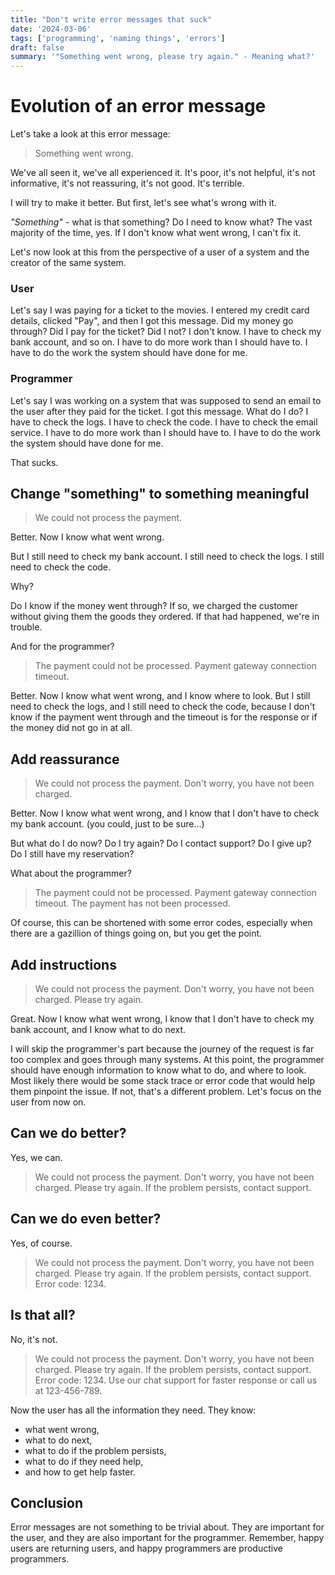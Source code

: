 ```yaml
---
title: "Don't write error messages that suck"
date: '2024-03-06'
tags: ['programming', 'naming things', 'errors']
draft: false
summary: '"Something went wrong, please try again." - Meaning what?'
---
```


# Evolution of an error message

Let's take a look at this error message:

> Something went wrong.

We've all seen it, we've all experienced it. It's poor, it's not helpful, it's not informative, it's not reassuring,
it's not good. It's terrible.

I will try to make it better. But first, let's see what's wrong with it.

_"Something"_ - what is that something? Do I need to know what? The vast majority of the time, yes. If I don't know what
went wrong, I can't fix it.

Let's now look at this from the perspective of a user of a system and the creator of the same system.

### User

Let's say I was paying for a ticket to the movies. I entered my credit card details, clicked "Pay", and then I got this message.
Did my money go through? Did I pay for the ticket? Did I not? I don't know. I have to check my bank account, and so on.
I have to do more work than I should have to. I have to do the work the system should have done for me.

### Programmer

Let's say I was working on a system that was supposed to send an email to the user after they paid for the ticket.
I got this message. What do I do? I have to check the logs. I have to check the code. I have to check the email service.
I have to do more work than I should have to. I have to do the work the system should have done for me.

That sucks.

## Change "something" to something meaningful

> We could not process the payment.

Better. Now I know what went wrong.

But I still need to check my bank account. I still need to check the logs. I still need to check the code.

Why?

Do I know if the money went through? If so, we charged the customer without giving them the goods they ordered.
If that had happened, we're in trouble.

And for the programmer?

> The payment could not be processed. Payment gateway connection timeout.

Better. Now I know what went wrong, and I know where to look. But I still need to check the logs, and I still need to check
the code, because I don't know if the payment went through and the timeout is for the response or if the money did not go in
at all.

## Add reassurance

> We could not process the payment. Don't worry, you have not been charged.

Better. Now I know what went wrong, and I know that I don't have to check my bank account.
(you could, just to be sure...)

But what do I do now? Do I try again? Do I contact support? Do I give up? Do I still have my reservation?

What about the programmer?

> The payment could not be processed. Payment gateway connection timeout. The payment has not been processed.

Of course, this can be shortened with some error codes, especially when there are a gazillion of things going on,
but you get the point.

## Add instructions

> We could not process the payment. Don't worry, you have not been charged. Please try again.

Great. Now I know what went wrong, I know that I don't have to check my bank account, and I know what to do next.

I will skip the programmer's part because the journey of the request is far too complex and goes through many systems.
At this point, the programmer should have enough information to know what to do, and where to look. Most likely there would
be some stack trace or error code that would help them pinpoint the issue. If not, that's a different problem.
Let's focus on the user from now on.

## Can we do better?

Yes, we can.

> We could not process the payment. Don't worry, you have not been charged. Please try again. If the problem persists,
> contact support.

## Can we do even better?

Yes, of course.

> We could not process the payment. Don't worry, you have not been charged. Please try again. If the problem persists,
> contact support. Error code: 1234.

## Is that all?

No, it's not.

> We could not process the payment. Don't worry, you have not been charged. Please try again. If the problem persists,
> contact support. Error code: 1234. Use our chat support for faster response or call us at 123-456-789.

Now the user has all the information they need. They know:
 - what went wrong,
 - what to do next,
 - what to do if the problem persists,
 - what to do if they need help,
 - and how to get help faster.

## Conclusion

Error messages are not something to be trivial about. They are important for the user, and they are also important for
the programmer. Remember, happy users are returning users, and happy programmers are productive programmers.
